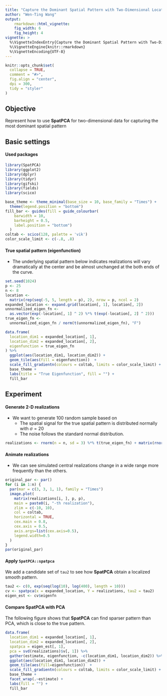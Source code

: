 ```yaml
---
title: "Capture the Dominant Spatial Pattern with Two-Dimensional Locations"
author: "Wen-Ting Wang"
output:
    rmarkdown::html_vignette:
    fig_width: 6
    fig_height: 4
vignette: >
  %\VignetteIndexEntry{Capture the Dominant Spatial Pattern with Two-Dimensional Locations}
  %\VignetteEngine{knitr::rmarkdown}
  %\VignetteEncoding{UTF-8}
---
```


```r
knitr::opts_chunk$set(
  collapse = TRUE,
  comment = "#>",
  fig.align = "center",
  dpi = 300,
  tidy = "styler"
)
```

## Objective
Represent how to use **SpatPCA** for two-dimensional data for capturing the most dominant spatial pattern

## Basic settings
#### Used packages
```r
library(SpatPCA)
library(ggplot2)
library(dplyr)
library(tidyr)
library(gifski)
library(fields)
library(scico)

base_theme <- theme_minimal(base_size = 10, base_family = "Times") +
  theme(legend.position = "bottom")
fill_bar <- guides(fill = guide_colourbar(
    barwidth = 10,
    barheight = 0.5,
    label.position = "bottom")
  )
coltab <- scico(128, palette = 'vik')
color_scale_limit <- c(-.8, .8)
```
#### True spatial pattern (eigenfunction)
- The underlying spatial pattern below indicates realizations will vary dramatically at the center and be almost unchanged at the both ends of the curve.
```r
set.seed(1024)
p <- 25
n <- 8
location <-
  matrix(rep(seq(-5, 5, length = p), 2), nrow = p, ncol = 2)
expanded_location <- expand.grid(location[, 1], location[, 2])
unnormalized_eigen_fn <-
  as.vector(exp(-location[, 1] ^ 2) %*% t(exp(-location[, 2] ^ 2)))
true_eigen_fn <-
  unnormalized_eigen_fn / norm(t(unnormalized_eigen_fn), "F")

data.frame(
  location_dim1 = expanded_location[, 1],
  location_dim2 = expanded_location[, 2],
  eigenfunction = true_eigen_fn
) %>%
  ggplot(aes(location_dim1, location_dim2)) +
  geom_tile(aes(fill = eigenfunction))  +
  scale_fill_gradientn(colours = coltab, limits = color_scale_limit) +
  base_theme +
  labs(title = "True Eigenfunction", fill = "") +
  fill_bar

```

## Experiment
#### Generate 2-D realizations 
- We want to generate 100 random sample based on 
  - The spatial signal for the true spatial pattern is distributed normally with $\sigma=20$
  - The noise follows the standard normal distribution.

```r
realizations <- rnorm(n = n, sd = 3) %*% t(true_eigen_fn) + matrix(rnorm(n = n * p^2), n, p^2)
```

#### Animate realizations
- We can see simulated central realizations change in a wide range more frequently than the others.
```r
original_par <- par()
for (i in 1:n) {
  par(mar = c(3, 3, 1, 1), family = "Times")
  image.plot(
    matrix(realizations[i, ], p, p),
    main = paste0(i, "-th realization"),
    zlim = c(-10, 10),
    col = coltab,
    horizontal = TRUE,
    cex.main = 0.8,
    cex.axis = 0.5,
    axis.args=list(cex.axis=0.5),
    legend.width=0.5
  )
}
par(original_par)
```

#### Apply `SpatPCA::spatpca`
We add a candidate set of `tau2` to see how **SpatPCA** obtain a localized smooth pattern.
```r
tau2 <- c(0, exp(seq(log(10), log(400), length = 10)))
cv <- spatpca(x = expanded_location, Y = realizations, tau2 = tau2)
eigen_est <- cv$eigenfn
```
#### Compare **SpatPCA** with PCA
The following figure shows that **SpatPCA** can find sparser pattern than PCA, which is close to the true pattern.
```r
data.frame(
  location_dim1 = expanded_location[, 1],
  location_dim2 = expanded_location[, 2],
  spatpca = eigen_est[, 1], 
  pca = svd(realizations)$v[, 1]) %>%
  gather(estimate, eigenfunction, -c(location_dim1, location_dim2)) %>%
  ggplot(aes(location_dim1, location_dim2)) +
  geom_tile(aes(fill=eigenfunction))  +
  scale_fill_gradientn(colours = coltab, limits = color_scale_limit) +
  base_theme +
  facet_wrap(.~estimate) +
  labs(fill = "") +
  fill_bar
```